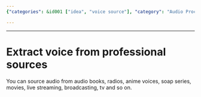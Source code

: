 ```yaml
---
{"categories": &id001 ["idea", "voice source"], "category": "Audio Processing", "date": "2022-04-09 04:33:40", "description": "This article explores the process of extracting high-quality voice recordings from professional sources such as audiobooks, radios, and movies. It delves into the techniques used to isolate and separate voices from complex audio files, discussing the tools and methods employed by experts in this field.", "tags": *id001, "title": "Extract voice from professional sources"}

---
```


------

# Extract voice from professional sources

You can source audio from audio books, radios, anime voices, soap series, movies, live streaming, broadcasting, tv and so on.

